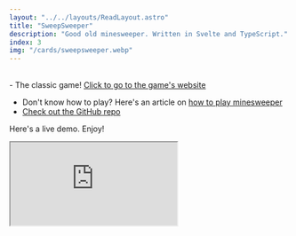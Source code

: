---
layout: "../../layouts/ReadLayout.astro"
title: "SweepSweeper"
description: "Good old minesweeper. Written in Svelte and TypeScript."
index: 3
img: "/cards/sweepsweeper.webp"
---

<br />- The classic game! [Click to go to the game's website](https://sweepsweeper.vercel.app)
- Don't know how to play? Here's an article on [how to play minesweeper](https://www.instructables.com/How-to-play-minesweeper/)
- [Check out the GitHub repo](https://github.com/baris-inandi/sweepsweeper)

Here's a live demo. Enjoy!

<iframe
  class="bg-white h-[65vh] m-0 p-0 mt-4 w-full border border-neutral-200 rounded-md brightness-[0.97]"
  src="https://sweepsweeper.vercel.app"
  title="Sweepsweeper demo"
/>
